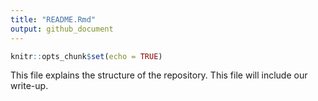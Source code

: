 ```yaml
---
title: "README.Rmd"
output: github_document
---
```


```r
knitr::opts_chunk$set(echo = TRUE)
```

This file explains the structure of the repository. This file will include our write-up.
